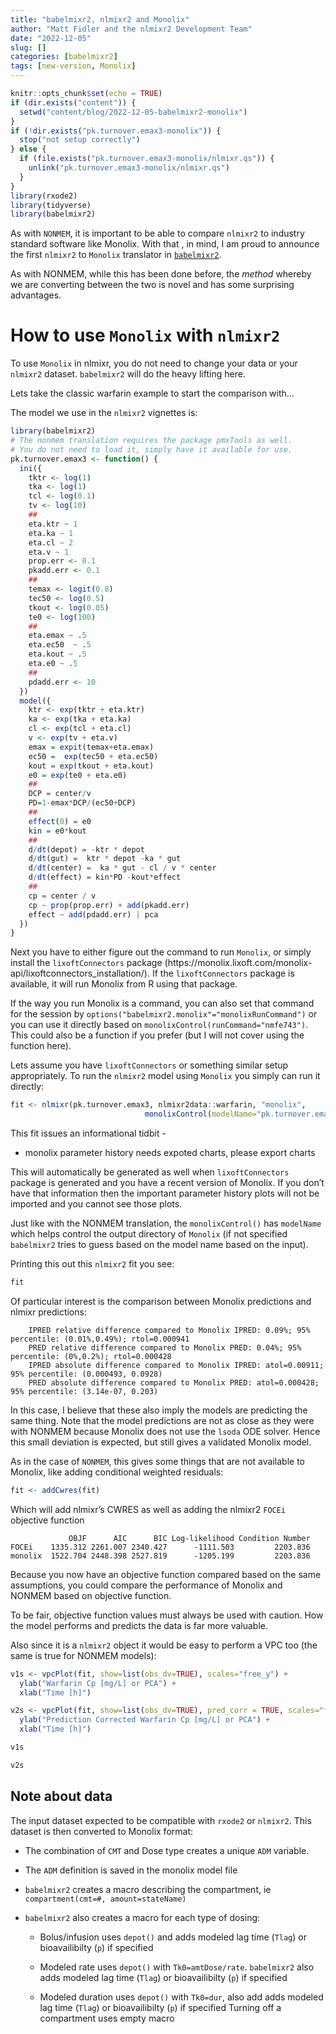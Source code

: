 ```yaml
---
title: "babelmixr2, nlmixr2 and Monolix"
author: "Matt Fidler and the nlmixr2 Development Team"
date: "2022-12-05"
slug: []
categories: [babelmixr2]
tags: [new-version, Monolix]
---
```


```r
knitr::opts_chunk$set(echo = TRUE)
if (dir.exists("content")) {
  setwd("content/blog/2022-12-05-babelmixr2-monolix")
}
if (!dir.exists("pk.turnover.emax3-monolix")) {
  stop("not setup correctly")
} else {
  if (file.exists("pk.turnover.emax3-monolix/nlmixr.qs")) {
    unlink("pk.turnover.emax3-monolix/nlmixr.qs")
  }
}
library(rxode2)
library(tidyverse)
library(babelmixr2)
```


As with `NONMEM`, it is important to be able to compare `nlmixr2` to
industry standard software like Monolix.  With that , in mind, I am
proud to announce the first `nlmixr2` to `Monolix` translator in
[`babelmixr2`](https://github.com/nlmixr2/babelmixr2).

As with NONMEM, while this has been done before, the *method* whereby we are converting
between the two is novel and has some surprising advantages.

# How to use `Monolix` with `nlmixr2`

To use `Monolix` in nlmixr, you do not need to change your data or your
`nlmixr2` dataset. `babelmixr2` will do the heavy lifting here.

Lets take the classic warfarin example to start the comparison with...

The model we use in the `nlmixr2` vignettes is:

```r
library(babelmixr2)
# The nonmem translation requires the package pmxTools as well.
# You do not need to load it, simply have it available for use.
pk.turnover.emax3 <- function() {
  ini({
    tktr <- log(1)
    tka <- log(1)
    tcl <- log(0.1)
    tv <- log(10)
    ##
    eta.ktr ~ 1
    eta.ka ~ 1
    eta.cl ~ 2
    eta.v ~ 1
    prop.err <- 0.1
    pkadd.err <- 0.1
    ##
    temax <- logit(0.8)
    tec50 <- log(0.5)
    tkout <- log(0.05)
    te0 <- log(100)
    ##
    eta.emax ~ .5
    eta.ec50  ~ .5
    eta.kout ~ .5
    eta.e0 ~ .5
    ##
    pdadd.err <- 10
  })
  model({
    ktr <- exp(tktr + eta.ktr)
    ka <- exp(tka + eta.ka)
    cl <- exp(tcl + eta.cl)
    v <- exp(tv + eta.v)
    emax = expit(temax+eta.emax)
    ec50 =  exp(tec50 + eta.ec50)
    kout = exp(tkout + eta.kout)
    e0 = exp(te0 + eta.e0)
    ##
    DCP = center/v
    PD=1-emax*DCP/(ec50+DCP)
    ##
    effect(0) = e0
    kin = e0*kout
    ##
    d/dt(depot) = -ktr * depot
    d/dt(gut) =  ktr * depot -ka * gut
    d/dt(center) =  ka * gut - cl / v * center
    d/dt(effect) = kin*PD -kout*effect
    ##
    cp = center / v
    cp ~ prop(prop.err) + add(pkadd.err)
    effect ~ add(pdadd.err) | pca
  })
}
```

Next you have to either figure out the command to run `Monolix`, or
simply install the `lixoftConnectors` package
(https://monolix.lixoft.com/monolix-api/lixoftconnectors_installation/).
If the `lixoftConnectors` package is available, it will run Monolix
from R using that package.

If the way you run Monolix is a command, you can also set that command for the session by `options("babelmixr2.monolix"="monolixRunCommand")` or you can use it directly based on
`monolixControl(runCommand="nmfe743")`. This could also be a
function if you prefer (but I will not cover using the function here).

Lets assume you have `lixoftConnectors` or something similar setup appropriately.  To run the
`nlmixr2` model using `Monolix` you simply can run it directly:

```r
fit <- nlmixr(pk.turnover.emax3, nlmixr2data::warfarin, "monolix",
                              monolixControl(modelName="pk.turnover.emax3"))
```

This fit issues an informational tidbit -

- monolix parameter history needs expoted charts, please export charts

This will automatically be generated as well when `lixoftConnectors`
package is generated and you have a recent version of Monolix.  If you
don't have that information then the important parameter history plots will 
not be imported and you cannot see those plots.

Just like with the NONMEM translation, the `monolixControl()` has
`modelName` which helps control the output directory of `Monolix` (if
not specified `babelmixr2` tries to guess based on the model name
based on the input).

Printing this out this `nlmixr2` fit you see:

```r
fit
```


Of particular interest is the comparison between Monolix predictions and nlmixr predictions:

```
    IPRED relative difference compared to Monolix IPRED: 0.09%; 95% percentile: (0.01%,0.49%); rtol=0.000941
    PRED relative difference compared to Monolix PRED: 0.04%; 95% percentile: (0%,0.2%); rtol=0.000428
    IPRED absolute difference compared to Monolix IPRED: atol=0.00911; 95% percentile: (0.000493, 0.0928)
    PRED absolute difference compared to Monolix PRED: atol=0.000428; 95% percentile: (3.14e-07, 0.203)
```

In this case, I believe that these also imply the models are
predicting the same thing.  Note that the model predictions are not as
close as they were with NONMEM because Monolix does not use the
`lsoda` ODE solver.  Hence this small deviation is expected, but still
gives a validated Monolix model.


As in the case of `NONMEM`, this gives some things that are not
available to Monolix, like adding conditional weighted residuals:

```r
fit <- addCwres(fit)
```


Which will add nlmixr's CWRES as well as adding the nlmixr2 `FOCEi` objective function

```
             OBJF      AIC      BIC Log-likelihood Condition Number
FOCEi    1335.312 2261.007 2340.427      -1111.503         2203.836
monolix  1522.704 2448.398 2527.819      -1205.199         2203.836
```

Because you now have an objective function compared based on the same
assumptions, you could compare the performance of Monolix and NONMEM
based on objective function.

To be fair, objective function values must always be used with
caution.  How the model performs and predicts the data is far more
valuable.


Also since it is a `nlmixr2` object it would be easy to perform a VPC
too (the same is true for NONMEM models):

```r
v1s <- vpcPlot(fit, show=list(obs_dv=TRUE), scales="free_y") +
  ylab("Warfarin Cp [mg/L] or PCA") +
  xlab("Time [h]")

v2s <- vpcPlot(fit, show=list(obs_dv=TRUE), pred_corr = TRUE, scales="free_y") +
  ylab("Prediction Corrected Warfarin Cp [mg/L] or PCA") +
  xlab("Time [h]")

v1s

v2s
```


## Note about data

The input dataset expected to be compatible with `rxode2` or
`nlmixr2`.  This dataset is then converted to Monolix format:

- The combination of `CMT` and Dose type creates a unique `ADM` variable. 

- The `ADM` definition is saved in the monolix model file 

- `babelmixr2` creates a macro describing the compartment, ie `compartment(cmt=#, amount=stateName)`

- `babelmixr2` also creates a macro for each type of dosing:

   - Bolus/infusion uses `depot()` and adds modeled lag time (`Tlag`) or bioavailibilty (`p`) if specified
   
   - Modeled rate uses `depot()` with `Tk0=amtDose/rate`. `babelmixr2` also adds modeled lag time (`Tlag`) or bioavailibilty (`p`) if specified
   
   - Modeled duration uses `depot()` with `Tk0=dur`, also add adds modeled lag time (`Tlag`) or bioavailibilty (`p`) if specified Turning off a compartment uses empty macro
   
